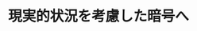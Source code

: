 ﻿---
title: "現実的状況を考慮した暗号へ"
category: "情報理工学院"
vol: 72
interviewee: "田中 圭介"
url: "http://crypto.mist.i.u-tokyo.ac.jp/crest/english/about/tanaka.html"
tags: ["システム","計算","電子","暗号","インターネット"]
pdf: "72-4-tanaka.pdf"
career: ""
preface: "田中先生らの研究室では暗号理論の研究が行わ れている。暗号理論とは、暗号の計算手順や実際 の利用手順、およびそれらの安全性などを研究す る分野である。その研究範囲は広く、電子的に秘 密のやりとりをするものは全て暗号理論に入ると 考えてよいだろう。私たちがインターネット、金 融などのシステムを安心して使えるのも、この研 究分野があってこそといえる。 本稿では先生らの研究の中から、暗号の理論的 研究が始まるきっかけとなった、秘密分散と公開 鍵暗号に関するものを、それぞれ紹介する。"
---
